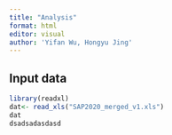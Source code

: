 ```yaml
---
title: "Analysis"
format: html
editor: visual
author: 'Yifan Wu, Hongyu Jing'
---
```


## Input data

```r
library(readxl)
dat<- read_xls("SAP2020_merged_v1.xls")
dat
dsadsadasdasd
```
